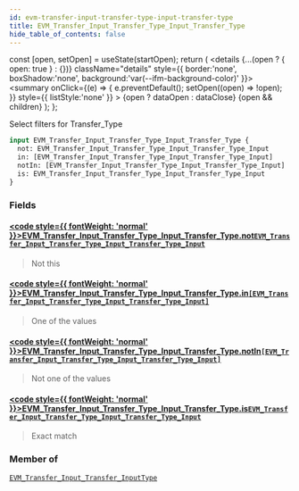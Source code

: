 ```yaml
---
id: evm-transfer-input-transfer-type-input-transfer-type
title: EVM_Transfer_Input_Transfer_Type_Input_Transfer_Type
hide_table_of_contents: false
---
```







  const [open, setOpen] = useState(startOpen);
  return (
    <details {...(open ? { open: true } : {})} className="details" style={{ border:'none', boxShadow:'none', background:'var(--ifm-background-color)' }}>
      <summary
        onClick={(e) => {
          e.preventDefault();
          setOpen((open) => !open);
        }}
        style={{ listStyle:'none' }}
      >
      {open ? dataOpen : dataClose}
      </summary>
      {open && children}
    </details>
  );
};




Select filters for Transfer_Type


```graphql
input EVM_Transfer_Input_Transfer_Type_Input_Transfer_Type {
  not: EVM_Transfer_Input_Transfer_Type_Input_Transfer_Type_Input
  in: [EVM_Transfer_Input_Transfer_Type_Input_Transfer_Type_Input]
  notIn: [EVM_Transfer_Input_Transfer_Type_Input_Transfer_Type_Input]
  is: EVM_Transfer_Input_Transfer_Type_Input_Transfer_Type_Input
}
```




### Fields

#### [<code style={{ fontWeight: 'normal' }}>EVM_Transfer_Input_Transfer_Type_Input_Transfer_Type.<b>not</b></code>](#)<Bullet />[`EVM_Transfer_Input_Transfer_Type_Input_Transfer_Type_Input`](/docs/graphql-reference/enums/evm-transfer-input-transfer-type-input-transfer-type-input) <Badge class="secondary" text="enum"/>
> Not this
> 

#### [<code style={{ fontWeight: 'normal' }}>EVM_Transfer_Input_Transfer_Type_Input_Transfer_Type.<b>in</b></code>](#)<Bullet />[`[EVM_Transfer_Input_Transfer_Type_Input_Transfer_Type_Input]`](/docs/graphql-reference/enums/evm-transfer-input-transfer-type-input-transfer-type-input) <Badge class="secondary" text="list"/> <Badge class="secondary" text="enum"/>
> One of the values
> 

#### [<code style={{ fontWeight: 'normal' }}>EVM_Transfer_Input_Transfer_Type_Input_Transfer_Type.<b>notIn</b></code>](#)<Bullet />[`[EVM_Transfer_Input_Transfer_Type_Input_Transfer_Type_Input]`](/docs/graphql-reference/enums/evm-transfer-input-transfer-type-input-transfer-type-input) <Badge class="secondary" text="list"/> <Badge class="secondary" text="enum"/>
> Not one of the values
> 

#### [<code style={{ fontWeight: 'normal' }}>EVM_Transfer_Input_Transfer_Type_Input_Transfer_Type.<b>is</b></code>](#)<Bullet />[`EVM_Transfer_Input_Transfer_Type_Input_Transfer_Type_Input`](/docs/graphql-reference/enums/evm-transfer-input-transfer-type-input-transfer-type-input) <Badge class="secondary" text="enum"/>
> Exact match
> 



### Member of

[`EVM_Transfer_Input_Transfer_InputType`](/docs/graphql-reference/inputs/evm-transfer-input-transfer-input-type)  <Badge class="secondary" text="input"/>

